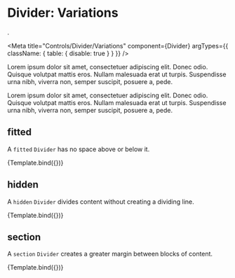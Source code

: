 
# Divider: Variations
.

<Meta 
  title="Controls/Divider/Variations" 
  component={Divider}
  argTypes={{
    className: { table: { disable: true } }
  }}
/>

<div>
  <p>Lorem ipsum dolor sit amet, consectetuer adipiscing elit. Donec odio. Quisque volutpat mattis eros. Nullam malesuada erat ut turpis. Suspendisse urna nibh, viverra non, semper suscipit, posuere a, pede.</p>
  <Divider {...args}/>
  <p>Lorem ipsum dolor sit amet, consectetuer adipiscing elit. Donec odio. Quisque volutpat mattis eros. Nullam malesuada erat ut turpis. Suspendisse urna nibh, viverra non, semper suscipit, posuere a, pede.</p>
</div>

## fitted 

A `fitted` `Divider` has no space above or below it.

<Canvas>
  <Story
    name="fitted"
    args={{ fitted: true }}>
    {Template.bind({})}
  </Story>
</Canvas>

## hidden 

A `hidden` `Divider` divides content without creating a dividing line.

<Canvas>
  <Story
    name="hidden"
    args={{ hidden: true }}>
    {Template.bind({})}
  </Story>
</Canvas>


## section 

A `section` `Divider` creates a greater margin between blocks of content.

<Canvas>
  <Story
    name="section"
    args={{ section: true }}>
    {Template.bind({})}
  </Story>
</Canvas>
